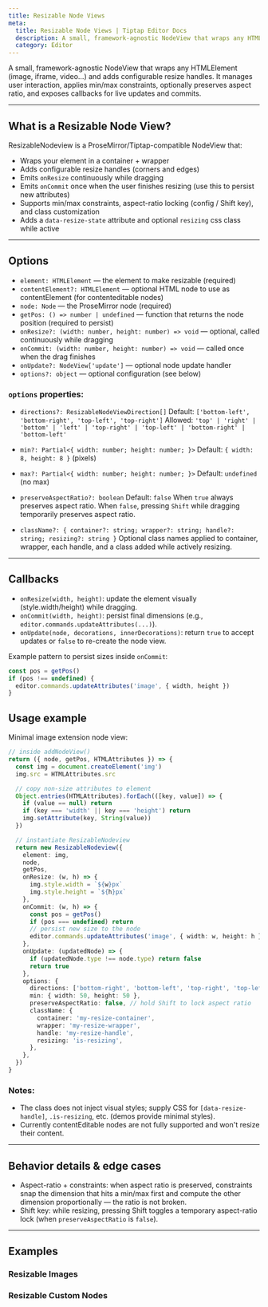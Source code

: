 ```yaml
---
title: Resizable Node Views
meta:
  title: Resizable Node Views | Tiptap Editor Docs
  description: A small, framework-agnostic NodeView that wraps any HTMLElement and adds configurable resize handles.
  category: Editor
---
```



A small, framework-agnostic NodeView that wraps any HTMLElement (image, iframe, video…) and adds configurable resize handles. It manages user interaction, applies min/max constraints, optionally preserves aspect ratio, and exposes callbacks for live updates and commits.

---

## What is a Resizable Node View?

ResizableNodeview is a ProseMirror/Tiptap-compatible NodeView that:

- Wraps your element in a container + wrapper
- Adds configurable resize handles (corners and edges)
- Emits `onResize` continuously while dragging
- Emits `onCommit` once when the user finishes resizing (use this to persist new attributes)
- Supports min/max constraints, aspect-ratio locking (config / Shift key), and class customization
- Adds a `data-resize-state` attribute and optional `resizing` css class while active

---

## Options

- `element: HTMLElement` — the element to make resizable (required)
- `contentElement?: HTMLElement` — optional HTML node to use as contentElement (for contenteditable nodes)
- `node: Node` — the ProseMirror node (required)
- `getPos: () => number | undefined` — function that returns the node position (required to persist)
- `onResize?: (width: number, height: number) => void` — optional, called continuously while dragging
- `onCommit: (width: number, height: number) => void` — called once when the drag finishes
- `onUpdate?: NodeView['update']` — optional node update handler
- `options?: object` — optional configuration (see below)

### `options` properties:

- `directions?: ResizableNodeViewDirection[]`
  Default: `['bottom-left', 'bottom-right', 'top-left', 'top-right']`
  Allowed: `'top' | 'right' | 'bottom' | 'left' | 'top-right' | 'top-left' | 'bottom-right' | 'bottom-left'`

- `min?: Partial<{ width: number; height: number; }>`
  Default: `{ width: 8, height: 8 }` (pixels)

- `max?: Partial<{ width: number; height: number; }>`
  Default: `undefined` (no max)

- `preserveAspectRatio?: boolean`
  Default: `false`
  When `true` always preserves aspect ratio. When `false`, pressing `Shift` while dragging temporarily preserves aspect ratio.

- `className?: { container?: string; wrapper?: string; handle?: string; resizing?: string }`
  Optional class names applied to container, wrapper, each handle, and a class added while actively resizing.

---

## Callbacks

- `onResize(width, height)`: update the element visually (style.width/height) while dragging.
- `onCommit(width, height)`: persist final dimensions (e.g., `editor.commands.updateAttributes(...)`).
- `onUpdate(node, decorations, innerDecorations)`: return `true` to accept updates or `false` to re-create the node view.

Example pattern to persist sizes inside `onCommit`:

```ts
const pos = getPos()
if (pos !== undefined) {
  editor.commands.updateAttributes('image', { width, height })
}
```

## Usage example

Minimal image extension node view:

```ts
// inside addNodeView()
return ({ node, getPos, HTMLAttributes }) => {
  const img = document.createElement('img')
  img.src = HTMLAttributes.src

  // copy non-size attributes to element
  Object.entries(HTMLAttributes).forEach(([key, value]) => {
    if (value == null) return
    if (key === 'width' || key === 'height') return
    img.setAttribute(key, String(value))
  })

  // instantiate ResizableNodeview
  return new ResizableNodeview({
    element: img,
    node,
    getPos,
    onResize: (w, h) => {
      img.style.width = `${w}px`
      img.style.height = `${h}px`
    },
    onCommit: (w, h) => {
      const pos = getPos()
      if (pos === undefined) return
      // persist new size to the node
      editor.commands.updateAttributes('image', { width: w, height: h })
    },
    onUpdate: (updatedNode) => {
      if (updatedNode.type !== node.type) return false
      return true
    },
    options: {
      directions: ['bottom-right', 'bottom-left', 'top-right', 'top-left'],
      min: { width: 50, height: 50 },
      preserveAspectRatio: false, // hold Shift to lock aspect ratio
      className: {
        container: 'my-resize-container',
        wrapper: 'my-resize-wrapper',
        handle: 'my-resize-handle',
        resizing: 'is-resizing',
      },
    },
  })
}
```

### Notes:

- The class does not inject visual styles; supply CSS for `[data-resize-handle]`, `.is-resizing`, etc. (demos provide minimal styles).
- Currently contentEditable nodes are not fully supported and won't resize their content.

---

## Behavior details & edge cases

- Aspect-ratio + constraints: when aspect ratio is preserved, constraints snap the dimension that hits a min/max first and compute the other dimension proportionally — the ratio is not broken.
- Shift key: while resizing, pressing Shift toggles a temporary aspect-ratio lock (when `preserveAspectRatio` is `false`).

---

## Examples

### Resizable Images

<CodeDemo path="/Examples/ResizableImages" />

### Resizable Custom Nodes

<CodeDemo path="/Examples/ResizableNodes" />

